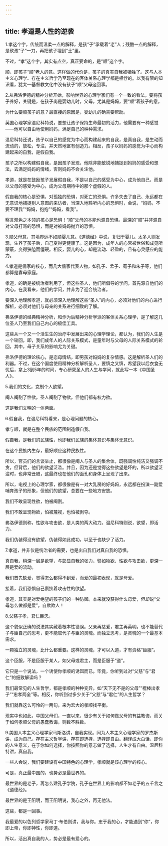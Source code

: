 ```yaml
---
---
---
```

title: 孝道是人性的逆袭
---



1.孝这个字，传统而温柔一点的解释，是孩“子”承载着“老”人；残酷一点的解释，是砍孩“子”一刀，再把孩子埋到“土”里。

不过，“孝”这个字，其实有点空，真正要命的，是“顺”这个字。

顺，即孩子“顺”老人的意。这样做的代价是，孩子的真实自我被牺牲了。这与人本主义心理学、存在主义哲学乃至现在的客体关系心理学都是相悖的。以我有限的知识看，犹太—基督教文化中没有孩子“顺”父母这回事。

2.从弗洛伊德的精神分析开始，影响世界的心理学家们有一个一致的看法，要将孩子养好，关键是，在孩子尚是婴幼儿时，父母，尤其是妈妈，要“顺”着孩子的意。

为什么要顺孩子的意？最直接的原因是，婴幼儿的确需要帮助。

英国心理学家温尼科特说，要想让孩子保持生命最初的活力，他需要有一种感觉——他可以自由地使用妈妈，满足自己的种种需求。

温尼科特还说，孩子以自己的感觉为中心而构建起来的自我，是真自我，是生动而流动的，放松，专注，并天然地富有创造力。相反，孩子以妈妈的感觉为中心而构建起来的自我，是假自我。

孩子之所以构建假自我，是因孩子发现，他除非能敏锐地捕捉到妈妈的感受和想法，去满足妈妈的情绪，否则妈妈不会关注他。

孝道，就是在鼓励孩子发展假自我，不是以自己的感受为中心，成为他自己，而是以父母的感受为中心，成为父母期待中的那个虚假的人。

假自我的核心是恐惧，对孤独的恐惧，对死亡的恐惧。许多失去了自己、永远都在无意识地捕捉别人意图的来访者，当深入地聆听内心的恐惧时，会说，“妈妈，不要不理我”“妈妈，抱抱”“妈妈，看我”。

察言观色之本领的核心是恐惧！“顺”父母的本能也源自恐惧。最深的“顺”并非源自对父母打骂的恐惧，而是对被妈妈抛弃的恐惧。

3.顺父母意，其境界远不如顺婴儿意。《道德经》中说，复归于婴儿。太多人则发现，生养了孩子后，自己变得更健康了。这是因为，成年人的心常被世俗和成见所蒙蔽，变得狭隘而僵硬。相反，婴儿的心，却是流动、轻盈的，且有心灵感应的能力。

4.孝道是儒家的核心，而几大儒家代表人物，如孔子、孟子、荀子和朱子等，他们都算是寡母家庭。

孝道，的确是被统治者利用了，但这些圣人，他们所倡导的学问，首先源自他们的内心。在我看来，他们的学问，并非为了迎合统治者。

要深入地理解孝道，就必须深入地理解这些“圣人”的内心，必须对他们的内心进行解析，必须对他们与母亲的关系进行细致的了解。

弗洛伊德的经典精神分析，和作为后精神分析学派的客体关系心理学，是了解这几位圣人乃至我们自己内心的极佳工具。

这些从一个又一个活生生的治疗中发展出来的心理学理论，都认为，我们的人生是一个轮回，即，我们成年人的人际关系模式，是童年时与父母的人际关系模式的轮回，其中，母子关系的影响尤为关键。

弗洛伊德的理论核心，是恋母情结，即男孩对妈妈的复杂情感。这是解析圣人们的利器。不过，在这个国度使用精神分析解析圣人，要慎之又慎，希望我以后衣食无忧后，拿上3到5年的时间，专心研究圣人的人生与学问，就此写一本《中国圣人》。

5.我们的文化，克制个人欲望。

阉人阉割了性欲。圣人阉割了物欲。但他们都有权力欲。

这是我们文明的一体两面。

6.假自我，在温尼科特看来，是心理问题的核心。

孝与顺，就是在整个民族的范围制造假自我。

假自我，是我们的民族性，也即我们民族的集体意识与集体无意识。

在这个民族内生存，最好顺应这种民族性。

所以，官员们的言谈举止，都很像是阉人与圣人的集合体，既强调性纯洁又强调不贪，但背后，他们的欲望泛滥。并且，因为还是觉得这些欲望是坏的，所以欲望泛滥时，也非常丑陋，这最终也在他们的面孔和身体上呈现了出来。

所以，电视上的心理学家，都很像是有一对大乳房的好妈妈，永远都在扮演一副爱哺育孩子的形象，但他们的欲望，总要在一些地方安放。

我们不敢呈现性欲，怕被阉割。

我们不敢呈现物欲，怕被蔑视，也怕被剥夺。

弗洛伊德则称，性欲与攻击欲，是人类的两大动力。温尼科特则说，欲望，即活力。

我们伪装得没有欲望，伪装得如此成功，以至于也缺少了活力。

7.孝道，并非仅是统治者的需要，也是出自我们对真自我的恐惧。

真自我，稍深一层是欲望，与彰显自我的张力，譬如物欲、性欲与攻击欲，更深一层是爱的流动。

我们首先缺爱，觉得怎么都得不到爱，而爱的最初表现，就是母爱。

接着，我们恐惧自己裹挟着攻击性的欲望。

孝道，其实是对爱绝望的孩子们的一种防御。本来就没获得什么母爱，但却说“父母怎么做都是爱”。自欺欺人！

8.父慈子孝，君仁臣忠。

这个貌似正确的说法其实藏着根本性错误。父亲再慈爱，君主再英明，也不能替代子与臣自己的思考，更不能取代子与臣的灵魂。而独立思考，是灵魂的一个最基本需求。

一颗独立的灵魂，比什么都重要。这样的灵魂，才可以入道，才有资格“臣服”。

这个臣服，不是臣服于某人，如父母或君主，而是臣服于“道”。

它只是一个说法，一个诱使你孝顺的诱饵而已。毕竟，你听到过对“父慈”与“君仁”的细致解读吗？

我们最常见的人生哲学，都是孝顺的种种变异，如“天下无不是的父母”“棍棒出孝子”“忠孝两全”等。相反，你听到过多少关于“父慈”与“君仁”的人生哲学？

我们就靠这么可怜的一两句，来为宏大的孝顺找平衡。

现实中也如此，中国父母们，一直以来，很少有关于如何做父母的有益教诲，而关于如何孝顺父母的愚蠢教诲，则数不胜数。

9.美国人本主义心理学家马斯洛讲，自我实现。同为人本主义心理学家的罗杰斯讲，成为自己。存在主义哲学讲，存在即选择，选择即自由。翻译成大白话，即你的人生意义，在于你如何选择，你按照你的意志做了选择，人生才有自由。温尼科特讲，真自我。

一些人会说，我们要建设有中国特色的心理学，孝顺就是该心理学的核心。

可是，真正最中国的，也势必是最世界的。

最世界的是老子，再怎么建孔子学院，孔子在世界上的影响都不如老子的五千言之《道德经》。

最世界的是王阳明，而王阳明说，我心之外，再无他法。

这些，都是一回事。

我最爱的以色列哲学家马丁·布伯则讲，我与你。忠于我的心，才能遇到“你”，你即上帝，你即神性，你即道。

所以，活出真自我的人，势必是最有爱心的。